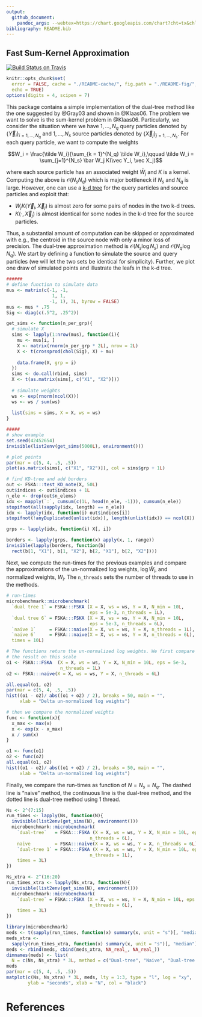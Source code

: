 ```yaml
---
output:
  github_document:
    pandoc_args: --webtex=https://chart.googleapis.com/chart?cht=tx&chl=
bibliography: README.bib
---
```


## Fast Sum-Kernel Approximation

[![Build Status on Travis](https://travis-ci.org/boennecd/FSKA.svg?branch=master,osx)](https://travis-ci.org/boennecd/FSKA)

```r
knitr::opts_chunk$set(
  error = FALSE, cache = "./README-cache/", fig.path = "./README-fig/", 
  echo = TRUE)
options(digits = 4, scipen = 7)
```

This package contains a simple implementation of the dual-tree method like the one 
suggested by @Gray03 and shown in @Klaas06. The problem we want to solve is
the sum-kernel problem in @Klaas06. Particularly, we consider the situation 
where we have $1,\dots,N_q$ query particles denoted by 
$\{\vec Y_i\}_{i=1,\dots,N_q}$ and $1,\dots,N_s$ source particles denoted by
$\{\vec X_j\}_{j=1,\dots,N_s}$. For each query particle, we want to compute 
the weights 

$$W_i = \frac{\tilde W_i}{\sum_{k = 1}^{N_q} \tilde W_i},\qquad \tilde W_i = \sum_{j=1}^{N_s} \bar W_j K(\vec Y_i, \vec X_j)$$

where each source particle has an associated weight $\bar W_j$ and $K$ is a
kernel. Computing the above is $\mathcal{O}(N_sN_q)$ which is major 
bottleneck if $N_s$ and $N_q$ is large. However, one can use a 
[k-d tree](https://en.wikipedia.org/wiki/K-d_tree) for the query particles
and source particles and exploit that:

- $W_j K(\vec Y_i, \vec X_j)$ is almost zero for some pairs of nodes in the 
two k-d trees. 
- $K(\cdot, \vec X_j)$ is almost identical for some nodes in the k-d tree 
for the source particles. 

Thus, a substantial amount of computation can be skipped or approximated 
with e.g., the centroid in the source node with only a minor
loss of precision. The dual-tree approximation method is 
$\mathcal{O}(N_s\log N_s)$ and $\mathcal{O}(N_q\log N_q)$.
We start by defining a function to simulate the source 
and query particles (we will let the two sets be identical for simplicity). 
Further, we plot one draw of simulated points and illustrate the leafs in 
the k-d tree.

```r
######
# define function to simulate data
mus <- matrix(c(-1, -1, 
                 1, 1, 
                -1, 1), 3L, byrow = FALSE)
mus <- mus * .75
Sig <- diag(c(.5^2, .25^2))

get_sims <- function(n_per_grp){
  # simulate X
  sims <- lapply(1:nrow(mus), function(i){
    mu <- mus[i, ]
    X <- matrix(rnorm(n_per_grp * 2L), nrow = 2L)
    X <- t(crossprod(chol(Sig), X) + mu)
    
    data.frame(X, grp = i)
  })
  sims <- do.call(rbind, sims)
  X <- t(as.matrix(sims[, c("X1", "X2")]))
  
  # simulate weights
  ws <- exp(rnorm(ncol(X)))
  ws <- ws / sum(ws)
  
  list(sims = sims, X = X, ws = ws)
}

#####
# show example 
set.seed(42452654)
invisible(list2env(get_sims(5000L), environment()))

# plot points
par(mar = c(5, 4, .5, .5))
plot(as.matrix(sims[, c("X1", "X2")]), col = sims$grp + 1L)

# find KD-tree and add borders 
out <- FSKA:::test_KD_note(X, 50L)
out$indices <- out$indices + 1L
n_ele <- drop(out$n_elems)
idx <- mapply(`:`, cumsum(c(1L, head(n_ele, -1))), cumsum(n_ele))
stopifnot(all(sapply(idx, length) == n_ele))
idx <- lapply(idx, function(i) out$indices[i])
stopifnot(!anyDuplicated(unlist(idx)), length(unlist(idx)) == ncol(X))

grps <- lapply(idx, function(i) X[, i])

borders <- lapply(grps, function(x) apply(x, 1, range))
invisible(lapply(borders, function(b) 
  rect(b[1, "X1"], b[1, "X2"], b[2, "X1"], b[2, "X2"])))
```

Next, we compute the run-times for the previous examples and compare the 
approximations of the un-normalized log weights, $\log \tilde W_i$, and 
normalized weights, $W_i$. The `n_threads` sets the number of threads to 
use in the methods.

```r
# run-times
microbenchmark::microbenchmark(
  `dual tree 1` = FSKA:::FSKA (X = X, ws = ws, Y = X, N_min = 10L, 
                               eps = 5e-3, n_threads = 1L),
  `dual tree 6` = FSKA:::FSKA (X = X, ws = ws, Y = X, N_min = 10L, 
                               eps = 5e-3, n_threads = 6L),
  `naive 1`     = FSKA:::naive(X = X, ws = ws, Y = X, n_threads = 1L),
  `naive 6`     = FSKA:::naive(X = X, ws = ws, Y = X, n_threads = 6L),
  times = 10L)

# The functions return the un-normalized log weights. We first compare
# the result on this scale
o1 <- FSKA:::FSKA  (X = X, ws = ws, Y = X, N_min = 10L, eps = 5e-3, 
                    n_threads = 1L)
o2 <- FSKA:::naive(X = X, ws = ws, Y = X, n_threads = 6L)

all.equal(o1, o2)
par(mar = c(5, 4, .5, .5))
hist((o1 - o2)/ abs((o1 + o2) / 2), breaks = 50, main = "", 
     xlab = "Delta un-normalized log weights")

# then we compare the normalized weights
func <- function(x){
  x_max <- max(x)
  x <- exp(x - x_max)
  x / sum(x)
}

o1 <- func(o1)
o2 <- func(o2)
all.equal(o1, o2)
hist((o1 - o2)/ abs((o1 + o2) / 2), breaks = 50, main = "", 
     xlab = "Delta un-normalized log weights")
```

Finally, we compare the run-times as function of $N = N_s = N_q$. The dashed 
line is "naive" method, the continuous line is the dual-tree method, and the 
dotted line is dual-tree method using 1 thread.

```r
Ns <- 2^(7:15)
run_times <- lapply(Ns, function(N){
  invisible(list2env(get_sims(N), environment()))
  microbenchmark::microbenchmark(
    `dual-tree`   = FSKA:::FSKA (X = X, ws = ws, Y = X, N_min = 10L, eps = 5e-3, 
                               n_threads = 6L),
    naive         = FSKA:::naive(X = X, ws = ws, Y = X, n_threads = 6L),
    `dual-tree 1` = FSKA:::FSKA (X = X, ws = ws, Y = X, N_min = 10L, eps = 5e-3, 
                               n_threads = 1L), 
    times = 3L)
})

Ns_xtra <- 2^(16:20)
run_times_xtra <- lapply(Ns_xtra, function(N){
  invisible(list2env(get_sims(N), environment()))
  microbenchmark::microbenchmark(
    `dual-tree` = FSKA:::FSKA (X = X, ws = ws, Y = X, N_min = 10L, eps = 5e-3, 
                               n_threads = 6L),
    times = 3L)
})
```

```r
library(microbenchmark)
meds <- t(sapply(run_times, function(x) summary(x, unit = "s")[, "median"]))
meds_xtra <- 
  sapply(run_times_xtra, function(x) summary(x, unit = "s")[, "median"])
meds <- rbind(meds, cbind(meds_xtra, NA_real_, NA_real_))
dimnames(meds) <- list(
  N = c(Ns, Ns_xtra) * 3L, method = c("Dual-tree", "Naive", "Dual-tree 1"))
meds
par(mar = c(5, 4, .5, .5))
matplot(c(Ns, Ns_xtra) * 3L, meds, lty = 1:3, type = "l", log = "xy", 
        ylab = "seconds", xlab = "N", col = "black")
```

# References
